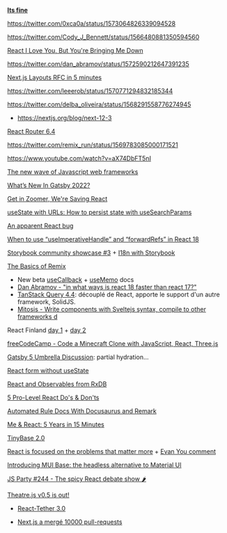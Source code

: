 [**Its fine**](https://github.com/pmndrs/its-fine)

https://twitter.com/0xca0a/status/1573064826339094528

https://twitter.com/Cody_J_Bennett/status/1566480881350594560

[React I Love You, But You're Bringing Me Down](https://marmelab.com/blog/2022/09/20/react-i-love-you.html)

https://twitter.com/dan_abramov/status/1572590212647391235

[Next.js Layouts RFC in 5 minutes](https://vercel.com/blog/next-js-layouts-rfc-in-5-minutes)

https://twitter.com/leeerob/status/1570771294832185344

https://twitter.com/delba_oliveira/status/1568291558776274945

- https://nextjs.org/blog/next-12-3

[React Router 6.4](https://remix.run/blog/react-router-v6.4)

https://twitter.com/remix_run/status/1569783085000171521

https://www.youtube.com/watch?v=aX74DbFT5nI

[The new wave of Javascript web frameworks](https://frontendmastery.com/posts/the-new-wave-of-javascript-web-frameworks/)

[What’s New In Gatsby 2022?](https://www.smashingmagazine.com/2022/09/new-gatsby-2022/)

[Get in Zoomer, We're Saving React](https://acko.net/blog/get-in-zoomer-we-re-saving-react/)

[useState with URLs: How to persist state with useSearchParams](https://blog.logrocket.com/use-state-url-persist-state-usesearchparams/)

[An apparent React bug](https://phelipetls.github.io/posts/surprising-react-bug/)

[When to use “useImperativeHandle” and “forwardRefs” in React 18](https://betterprogramming.pub/when-to-use-useimperativehandle-and-forwardrefs-in-react-18-89cce42b3309)

[Storybook community showcase #3](https://storybook.js.org/blog/community-showcase-3/) + [I18n with Storybook](https://storybook.js.org/blog/internationalize-components-with-storybook/)

[The Basics of Remix](https://css-tricks.com/the-basics-of-remix/)

- New beta [useCallback](https://twitter.com/dan_abramov/status/1570021510659579904) + [useMemo](https://twitter.com/dan_abramov/status/1568602727147520000) docs
- [Dan Abramov - "in what ways is react 18 faster than react 17?"](https://www.reddit.com/r/reactjs/comments/xmr9tg/comment/ippsuin/)
- [TanStack Query 4.4](https://github.com/TanStack/query/releases/tag/v4.4.0): découplé de React, apporte le support d'un autre framework, SolidJS.
- [Mitosis - Write components with Sveltejs syntax, compile to other frameworks d](https://twitter.com/Steve8708/status/1573444026006585345)

React Finland [day 1](https://www.youtube.com/watch?v=zE8PDM_7xoQ) + [day 2](https://www.youtube.com/watch?v=rHjwZu0EmlQ)

[freeCodeCamp - Code a Minecraft Clone with JavaScript, React, Three.js](https://www.youtube.com/watch?v=qpOZup_3P_A)

[Gatsby 5 Umbrella Discussion](https://github.com/gatsbyjs/gatsby/discussions/36609): partial hydration...

[React form without useState](https://twitter.com/DavidKPiano/status/1569361453928300545)

[React and Observables from RxDB](https://www.sabre.com/locations/poland/react-and-observables-from-rxdb/)

[5 Pro-Level React Do's & Don'ts](https://www.youtube.com/watch?v=4FhJkX18fS8)

[Automated Rule Docs With Docusaurus and Remark](https://typescript-eslint.io/blog/automated-rule-docs-with-docusaurus-and-remark/)

[Me & React: 5 Years in 15 Minutes](https://valeriavg.dev/me-and-react-5-years-in-15-minutes)

[TinyBase 2.0](https://twitter.com/tinybasejs/status/1570864399728136193)

[React is focused on the problems that matter more](https://twitter.com/heyImMapleLeaf/status/1567960223759093760) + [Evan You comment](https://twitter.com/youyuxi/status/1569485243077529602)

[Introducing MUI Base: the headless alternative to Material UI](https://twitter.com/MUI_hq/status/1570695041034731520)

[JS Party #244 - The spicy React debate show 🌶️](https://changelog.com/jsparty/244)

[Theatre.js v0.5 is out!](https://www.theatrejs.com/blog/theatre-05-is-out)

- [React-Tether 3.0](https://github.com/danreeves/react-tether/releases/tag/v3.0.0)

- [Next.js a mergé 10000 pull-requests](https://twitter.com/github/status/1574750716966498304)

